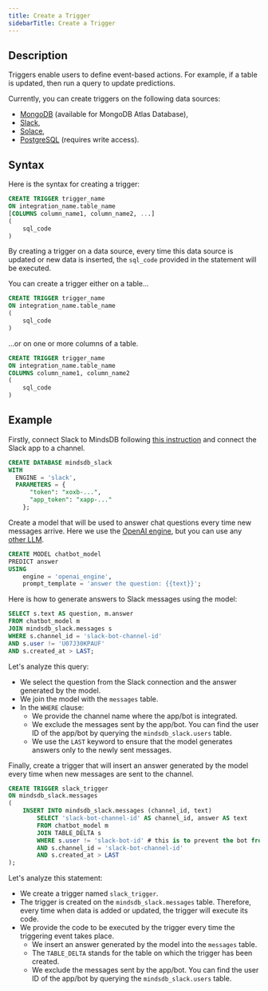 ```yaml
---
title: Create a Trigger
sidebarTitle: Create a Trigger
---
```


## Description

Triggers enable users to define event-based actions. For example, if a table is updated, then run a query to update predictions.

<Info>
Currently, you can create triggers on the following data sources:

- [MongoDB](/integrations/data-integrations/mongodb) (available for MongoDB Atlas Database),
- [Slack](/integrations/app-integrations/slack),
- [Solace](https://github.com/mindsdb/mindsdb/tree/main/mindsdb/integrations/handlers/solace_handler),
- [PostgreSQL](/integrations/data-integrations/postgresql) (requires write access).
</Info>

## Syntax

Here is the syntax for creating a trigger:

```sql
CREATE TRIGGER trigger_name
ON integration_name.table_name
[COLUMNS column_name1, column_name2, ...]
(
    sql_code
) 
```

By creating a trigger on a data source, every time this data source is updated or new data is inserted, the `sql_code` provided in the statement will be executed.

You can create a trigger either on a table...

```sql
CREATE TRIGGER trigger_name
ON integration_name.table_name
(
    sql_code
) 
```

...or on one or more columns of a table.

```sql
CREATE TRIGGER trigger_name
ON integration_name.table_name
COLUMNS column_name1, column_name2
(
    sql_code
) 
```

## Example

Firstly, connect Slack to MindsDB following [this instruction](/integrations/app-integrations/slack#set-up-a-slack-app-and-generate-tokens) and connect the Slack app to a channel.

```sql
CREATE DATABASE mindsdb_slack
WITH
  ENGINE = 'slack',
  PARAMETERS = {
      "token": "xoxb-...",
      "app_token": "xapp-..."
    };
```

Create a model that will be used to answer chat questions every time new messages arrive. Here we use the [OpenAI engine](/integrations/ai-engines/openai), but you can use any [other LLM](/integrations/ai-overview#large-language-models).

```sql
CREATE MODEL chatbot_model
PREDICT answer
USING
    engine = 'openai_engine',
    prompt_template = 'answer the question: {{text}}';
```

Here is how to generate answers to Slack messages using the model:

```sql
SELECT s.text AS question, m.answer
FROM chatbot_model m
JOIN mindsdb_slack.messages s
WHERE s.channel_id = 'slack-bot-channel-id' 
AND s.user != 'U07J30KPAUF'
AND s.created_at > LAST;
```

Let's analyze this query:

- We select the question from the Slack connection and the answer generated by the model.
- We join the model with the `messages` table.
- In the `WHERE` clause:
    - We provide the channel name where the app/bot is integrated.
    - We exclude the messages sent by the app/bot. You can find the user ID of the app/bot by querying the `mindsdb_slack.users` table.
    - We use the `LAST` keyword to ensure that the model generates answers only to the newly sent messages.

Finally, create a trigger that will insert an answer generated by the model every time when new messages are sent to the channel.

```sql
CREATE TRIGGER slack_trigger
ON mindsdb_slack.messages
(
    INSERT INTO mindsdb_slack.messages (channel_id, text)
        SELECT 'slack-bot-channel-id' AS channel_id, answer AS text
        FROM chatbot_model m
        JOIN TABLE_DELTA s
        WHERE s.user != 'slack-bot-id' # this is to prevent the bot from replying to its own messages
        AND s.channel_id = 'slack-bot-channel-id'
        AND s.created_at > LAST
);
```

Let's analyze this statement:

- We create a trigger named `slack_trigger`.
- The trigger is created on the `mindsdb_slack.messages` table. Therefore, every time when data is added or updated, the trigger will execute its code.
- We provide the code to be executed by the trigger every time the triggering event takes place.
    - We insert an answer generated by the model into the `messages` table.
    - The `TABLE_DELTA` stands for the table on which the trigger has been created.
    - We exclude the messages sent by the app/bot. You can find the user ID of the app/bot by querying the `mindsdb_slack.users` table.
